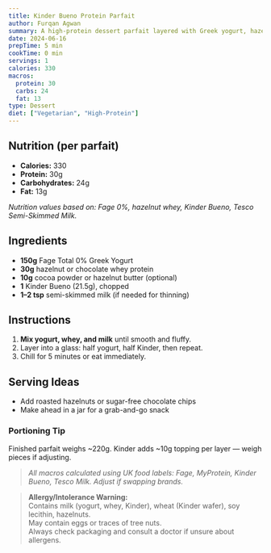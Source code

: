 ```yaml
---
title: Kinder Bueno Protein Parfait
author: Furqan Agwan
summary: A high-protein dessert parfait layered with Greek yogurt, hazelnut whey, and real Kinder Bueno pieces. Creamy, indulgent, but still macro-friendly.
date: 2024-06-16
prepTime: 5 min
cookTime: 0 min
servings: 1
calories: 330
macros:
  protein: 30
  carbs: 24
  fat: 13
type: Dessert
diet: ["Vegetarian", "High-Protein"]
---
```


## Nutrition (per parfait)

- **Calories:** 330  
- **Protein:** 30g  
- **Carbohydrates:** 24g  
- **Fat:** 13g  

_Nutrition values based on: Fage 0%, hazelnut whey, Kinder Bueno, Tesco Semi-Skimmed Milk._

## Ingredients

- **150g** Fage Total 0% Greek Yogurt  
- **30g** hazelnut or chocolate whey protein  
- **10g** cocoa powder or hazelnut butter (optional)  
- **1** Kinder Bueno (21.5g), chopped  
- **1–2 tsp** semi-skimmed milk (if needed for thinning)

## Instructions

1. **Mix yogurt, whey, and milk** until smooth and fluffy.
2. Layer into a glass: half yogurt, half Kinder, then repeat.
3. Chill for 5 minutes or eat immediately.

## Serving Ideas

- Add roasted hazelnuts or sugar-free chocolate chips
- Make ahead in a jar for a grab-and-go snack

### Portioning Tip

Finished parfait weighs ~220g. Kinder adds ~10g topping per layer — weigh pieces if adjusting.

> _All macros calculated using UK food labels: Fage, MyProtein, Kinder Bueno, Tesco Milk. Adjust if swapping brands._

> **Allergy/Intolerance Warning:**  
> Contains milk (yogurt, whey, Kinder), wheat (Kinder wafer), soy lecithin, hazelnuts.  
> May contain eggs or traces of tree nuts.  
> Always check packaging and consult a doctor if unsure about allergens.
